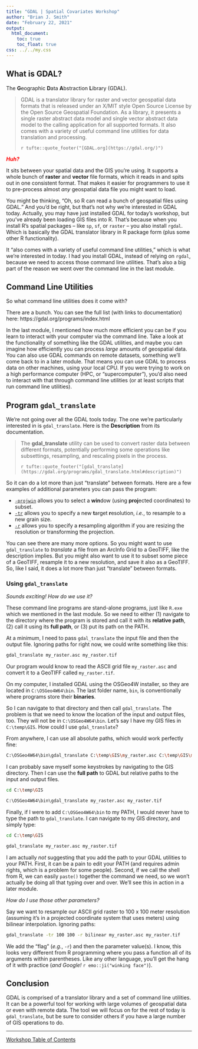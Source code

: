 ```yaml
---
title: "GDAL | Spatial Covariates Workshop"
author: "Brian J. Smith"
date: "February 22, 2021"
output: 
  html_document:
    toc: true
    toc_float: true
css: ../../my.css
---
```


## What is GDAL?

The **G**eographic **D**ata **A**bstraction **L**ibrary (GDAL).

> GDAL is a translator library for raster and vector geospatial data formats that is released under an X/MIT style Open Source License by the Open Source Geospatial Foundation. As a library, it presents a single raster abstract data model and single vector abstract data model to the calling application for all supported formats. It also comes with a variety of useful command line utilities for data translation and processing.
>
> `r tufte::quote_footer("[GDAL.org](https://gdal.org/)")`

<span style = "color:red;">***Huh?***</span>

It sits between your spatial data and the GIS you're using. It supports a whole bunch of **raster** and **vector** file formats, which it reads in and spits out in one consistent format. That makes it easier for programmers to use it to pre-process almost *any* geospatial data file you might want to load.

You might be thinking, "Oh, so R can read a bunch of geospatial files using GDAL." And you'd be right, but that's not why we're interested in GDAL today. Actually, you may have just installed GDAL for today's workshop, but you've already been loading GIS files into R. That's because when you install R's spatial packages -- like `sp`, `sf`, or `raster` -- you also install `rgdal`. Which is basically the GDAL translator library in R package form (plus some other R functionality).

It "also comes with a variety of useful command line utilities," which is what we're interested in today. I had you install GDAL, instead of relying on `rgdal`, because we need to access those command line utilities. That's also a big part of the reason we went over the command line in the last module.

## Command Line Utilities

So what command line utilities does it come with?

There are a bunch. You can see the full list (with links to documentation) here: https://gdal.org/programs/index.html

In the last module, I mentioned how much more efficient you can be if you learn to interact with your computer via the command line. Take a look at the functionality of something like the GDAL utilities, and maybe you can imagine how efficiently you can process *large* amounts of geospatial data. You can also use GDAL commands on remote datasets, something we'll come back to in a later module. That means you can use GDAL to process data on other machines, using your local CPU. If you were trying to work on a high performance computer (HPC, or "supercomputer"), you'd also need to interact with that through command line utilities (or at least scripts that run command line utilities).

## Program `gdal_translate`

We're not going over all the GDAL tools today. The one we're particularly interested in is `gdal_translate`. Here is the **Description** from its documentation.

> The **gdal_translate** utility can be used to convert raster data between different formats, potentially performing some operations like subsettings, resampling, and rescaling pixels in the process.
>
> `r tufte::quote_footer("[gdal_translate](https://gdal.org/programs/gdal_translate.html#description)")`

So it can do a lot more than just "translate" between formats. Here are a few examples of additional parameters you can pass the program:

  * [`-projwin`](https://gdal.org/programs/gdal_translate.html#cmdoption-gdal_translate-projwin) allows you to select a **win**dow (using **proj**ected coordinates) to subset.
  * [`-tr`](https://gdal.org/programs/gdal_translate.html#cmdoption-gdal_translate-tr) allows you to specify a new **t**arget **r**esolution, *i.e.*, to resample to a new grain size.
  * [`-r`](https://gdal.org/programs/gdal_translate.html#cmdoption-gdal_translate-r) allows you to specify a **r**esampling algorithm if you are resizing the resolution or transforming the projection.
  
You can see there are many more options. So you might want to use `gdal_translate` to *translate* a file from an ArcInfo Grid to a GeoTIFF, like the description implies. But you might also want to use it to subset some piece of a GeoTIFF, resample it to a new resolution, and save it also as a GeoTIFF. So, like I said, it does a lot more than just "translate" between formats.

### Using `gdal_translate`

*Sounds exciting! How do we use it?*

These command line programs are stand-alone programs, just like `R.exe` which we mentioned in the last module. So we need to either (1) navigate to the directory where the program is stored and call it with its **relative path**, (2) call it using its **full path**, or (3) put its path on the PATH.

At a minimum, I need to pass `gdal_translate` the input file and then the output file. Ignoring paths for right now, we could write something like this:

```bash
gdal_translate my_raster.asc my_raster.tif
```

Our program would know to read the ASCII grid file `my_raster.asc` and convert it to a GeoTIFF called `my_raster.tif`.

On my computer, I installed GDAL using the OSGeo4W installer, so they are located in `C:\OSGeo4W64\bin`. The last folder name, `bin`, is conventionally where programs store their **binaries**.

So I can navigate to that directory and then call `gdal_translate`. The problem is that we need to know the location of the input and output files, too. They will not be in `C:\OSGeo4W64\bin`. Let's say I have my GIS files in `C:\temp\GIS`. How could I use `gdal_translate`?

From anywhere, I can use all absolute paths, which would work perfectly fine:

```bash
C:\OSGeo4W64\bin\gdal_translate C:\temp\GIS\my_raster.asc C:\temp\GIS\my_raster.tif
```

I can probably save myself some keystrokes by navigating to the GIS directory. Then I can use the **full path** to GDAL but relative paths to the input and output files.

```bash
cd C:\temp\GIS

C:\OSGeo4W64\bin\gdal_translate my_raster.asc my_raster.tif
```

Finally, if I were to add `C:\OSGeo4W64\bin` to my PATH, I would never have to type the path to `gdal_translate`. I can navigate to my GIS directory, and simply type:

```bash
cd C:\temp\GIS

gdal_translate my_raster.asc my_raster.tif
```

I am actually *not* suggesting that you add the path to your GDAL utilities to your PATH. First, it can be a pain to edit your PATH (and requires admin rights, which is a problem for some people). Second, if we call the shell from R, we can easily `paste()` together the command we need, so we won't actually be doing all that typing over and over. We'll see this in action in a later module.

*How do I use those other parameters?*

Say we want to resample our ASCII grid raster to 100 x 100 meter resolution (assuming it's in a projected coordinate system that uses meters) using bilinear interpolation. Ignoring paths:

```bash
gdal_translate -tr 100 100 -r bilinear my_raster.asc my_raster.tif
```

We add the "flag" (*e.g.*, `-r`) and then the parameter value(s). I know, this looks very different from R programming where you pass a function all of its arguments within parentheses. Like any other language, you'll get the hang of it with practice (*and Google!* `r emo::ji("winking face")`).

## Conclusion

GDAL is comprised of a translator library and a set of command line utilities. It can be a powerful tool for working with large volumes of geospatial data or even with remote data. The tool we will focus on for the rest of today is `gdal_translate`, but be sure to consider others if you have a large number of GIS operations to do. 

---

<a href = "../../index.html" class = "workshop-home">Workshop Table of Contents</a>
